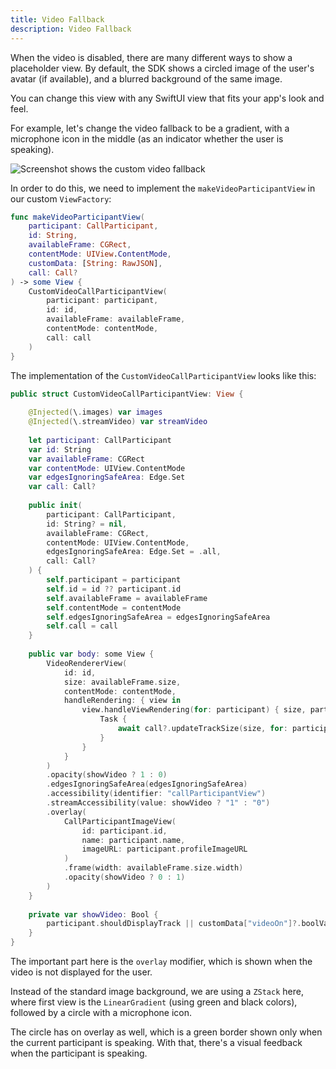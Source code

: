```yaml
---
title: Video Fallback
description: Video Fallback
---
```


When the video is disabled, there are many different ways to show a placeholder view. By default, the SDK shows a circled image of the user's avatar (if available), and a blurred background of the same image.

You can change this view with any SwiftUI view that fits your app's look and feel.

For example, let's change the video fallback to be a gradient, with a microphone icon in the middle (as an indicator whether the user is speaking).

![Screenshot shows the custom video fallback](../assets/cookbook_gradient.png)

In order to do this, we need to implement the `makeVideoParticipantView` in our custom `ViewFactory`:

```swift
func makeVideoParticipantView(
    participant: CallParticipant,
    id: String,
    availableFrame: CGRect,
    contentMode: UIView.ContentMode,
    customData: [String: RawJSON],
    call: Call?
) -> some View {
    CustomVideoCallParticipantView(
        participant: participant,
        id: id,
        availableFrame: availableFrame,
        contentMode: contentMode,
        call: call
    )
}
```

The implementation of the `CustomVideoCallParticipantView` looks like this:

```swift
public struct CustomVideoCallParticipantView: View {
    
    @Injected(\.images) var images
    @Injected(\.streamVideo) var streamVideo
        
    let participant: CallParticipant
    var id: String
    var availableFrame: CGRect
    var contentMode: UIView.ContentMode
    var edgesIgnoringSafeArea: Edge.Set
    var call: Call?
    
    public init(
        participant: CallParticipant,
        id: String? = nil,
        availableFrame: CGRect,
        contentMode: UIView.ContentMode,
        edgesIgnoringSafeArea: Edge.Set = .all,
        call: Call?
    ) {
        self.participant = participant
        self.id = id ?? participant.id
        self.availableFrame = availableFrame
        self.contentMode = contentMode
        self.edgesIgnoringSafeArea = edgesIgnoringSafeArea
        self.call = call
    }
    
    public var body: some View {
        VideoRendererView(
            id: id,
            size: availableFrame.size,
            contentMode: contentMode,
            handleRendering: { view in
                view.handleViewRendering(for: participant) { size, participant in
                    Task {
                        await call?.updateTrackSize(size, for: participant)
                    }
                }
            }
        )
        .opacity(showVideo ? 1 : 0)
        .edgesIgnoringSafeArea(edgesIgnoringSafeArea)
        .accessibility(identifier: "callParticipantView")
        .streamAccessibility(value: showVideo ? "1" : "0")
        .overlay(
            CallParticipantImageView(
                id: participant.id,
                name: participant.name,
                imageURL: participant.profileImageURL
            )
            .frame(width: availableFrame.size.width)
            .opacity(showVideo ? 0 : 1)
        )
    }
    
    private var showVideo: Bool {
        participant.shouldDisplayTrack || customData["videoOn"]?.boolValue == true
    }
}
```

The important part here is the `overlay` modifier, which is shown when the video is not displayed for the user.

Instead of the standard image background, we are using a `ZStack` here, where first view is the `LinearGradient` (using green and black colors), followed by a circle with a microphone icon. 

The circle has on overlay as well, which is a green border shown only when the current participant is speaking. With that, there's a visual feedback when the participant is speaking.
